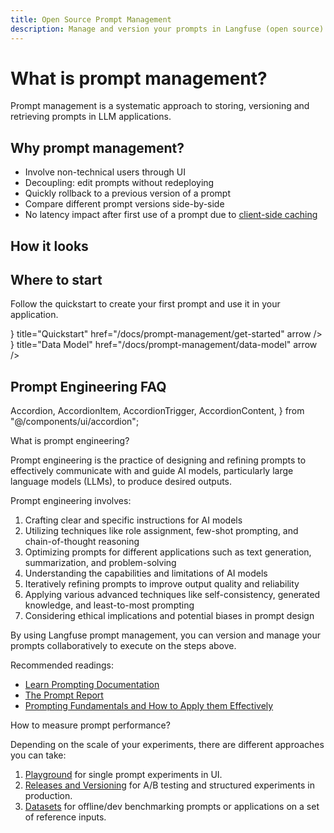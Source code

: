 ```yaml
---
title: Open Source Prompt Management
description: Manage and version your prompts in Langfuse (open source). When retrieved, they are cached by the Langfuse SDKs for low latency.
---
```


# What is prompt management?

Prompt management is a systematic approach to storing, versioning and retrieving prompts in LLM applications.

## Why prompt management?

- Involve non-technical users through UI
- Decoupling: edit prompts without redeploying
- Quickly rollback to a previous version of a prompt
- Compare different prompt versions side-by-side
- No latency impact after first use of a prompt due to [client-side caching](/docs/prompt-management/features/caching)

## How it looks


<PromptOverview />

## Where to start

Follow the quickstart to create your first prompt and use it in your application.


<Cards num={1}>
  <Card
    icon={<Rocket size="24" />}
    title="Quickstart"
    href="/docs/prompt-management/get-started"
    arrow
  />
  <Card
    icon={<BookOpen size="24" />}
    title="Data Model"
    href="/docs/prompt-management/data-model"
    arrow
  />
</Cards>

## Prompt Engineering FAQ

  Accordion,
  AccordionItem,
  AccordionTrigger,
  AccordionContent,
} from "@/components/ui/accordion";

<Accordion>
<AccordionItem value="what-is-prompt-engineering">
<AccordionTrigger>What is prompt engineering?</AccordionTrigger>
<AccordionContent>

Prompt engineering is the practice of designing and refining prompts to effectively communicate with and guide AI models, particularly large language models (LLMs), to produce desired outputs.

Prompt engineering involves:

1. Crafting clear and specific instructions for AI models
2. Utilizing techniques like role assignment, few-shot prompting, and chain-of-thought reasoning
3. Optimizing prompts for different applications such as text generation, summarization, and problem-solving
4. Understanding the capabilities and limitations of AI models
5. Iteratively refining prompts to improve output quality and reliability
6. Applying various advanced techniques like self-consistency, generated knowledge, and least-to-most prompting
7. Considering ethical implications and potential biases in prompt design

By using Langfuse prompt management, you can version and manage your prompts collaboratively to execute on the steps above.

Recommended readings:

- [Learn Prompting Documentation](https://learnprompting.org/docs)
- [The Prompt Report](https://arxiv.org/abs/2406.06608)
- [Prompting Fundamentals and How to Apply them Effectively](https://eugeneyan.com/writing/prompting/)

</AccordionContent>
</AccordionItem>
<AccordionItem value="how-to-measure-prompt-performance">
<AccordionTrigger>How to measure prompt performance?</AccordionTrigger>
<AccordionContent>

Depending on the scale of your experiments, there are different approaches you can take:

1. [Playground](/docs/playground) for single prompt experiments in UI.
2. [Releases and Versioning](/docs/tracing-features/releases-and-versioning) for A/B testing and structured experiments in production.
3. [Datasets](/docs/datasets/overview) for offline/dev benchmarking prompts or applications on a set of reference inputs.

</AccordionContent>
</AccordionItem>
</Accordion>
